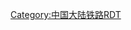 {{Routemap|title=西长铁路|title-bg=#000000|inline=<includeonly>yes</includeonly>
|map=
CONTg~~ ~~ ~~{{RoutemapRoute|Licon=u|[[北京地下直径线]]往[[北京站]]方向}}
\ABZg+l\CONTfq~~ ~~ ~~{{RoutemapRoute|Licon=r|[[京九铁路]]往[[红磡站]]方向}}
BHF~~0~~[[北京西站]]
RP4q\SKRZ-G4o\RP4q~~ ~~上跨[[北京三环路|西三环中路]]（[[莲花桥 (北京)|莲花桥铁路桥]]）
\ABZgl\CONTfq~~ ~~ ~~往[[北京机务段]]、北京西客技站
RP2q\SKRZ-G2o\RP2q~~ ~~上跨[[万丰路]]
\ABZgl\CONTfq~~ ~~ ~~往[[北京车辆段]]
STR
RP1q\SKRZ-G1o\RP1q~~ ~~上跨[[西翠路]]
STR
RP4q\SKRZ-G4o\RP4q~~ ~~上跨[[北京四环路|西四环中路]]（[[南沙窝桥]]铁路桥）
STR
RP2q\SKRZ-G2o\RP2q~~ ~~上跨[[青塔西路]]
STR
RP2q\SKRZ-G2o\RP2q~~ ~~上跨[[小屯路]]
STR
RP2q\SKRZ-G2o\RP2q~~ ~~上跨[[鲁谷东街]]
STR
RP2q\SKRZ-G2o\RP2q~~ ~~上跨[[鲁谷大街]]
STR
RP2q\SKRZ-G2o\RP2q~~ ~~ ~~上跨[[重聚中街]]
STR
RP2q\SKRZ-G2o\RP2q~~ ~~ ~~上跨[[衙门口北街]]
STR
RAq\SKRZ-Ao\RAq~~ ~~上跨{{China Expwy Name|S50|[[北京五环路|西五环]]|P=Beijing}}（[[衙门口桥]]铁路桥）
STR
CONTgq\KRZo\CONTfq~~ ~~ ~~上跨[[一零一铁路]]
STR
CONTgq\KRZo\CONTfq~~ ~~ ~~上跨[[丰沙铁路]]
STR
RP1q\SKRZ-G1o\RP1q~~ ~~上跨[[卢沟桥北路]]
STR
CONTgq\KRZo\CONTfq~~ ~~上跨首钢专用线
STR
WASSERq\hKRZWae\WASSERq~~ ~~上跨[[永定河]]
tSTRa
tSTR~~ ~~鹰山一号隧道
tSTRe
tSTRa
tSTR~~ ~~鹰山二号隧道
tSTRe
RP1q\SKRZ-G1o\RP1q~~ ~~上跨[[射击场路]]
RP2q\SKRZ-G2o\RP2q~~ ~~上跨[[园博大道]]
RP1q\SKRZ-G1o\RP1q~~ ~~上跨[[大灰厂东路]]
TUNNEL1~~ ~~ ~~槐树岭隧道
RP1q\SKRZ-G1o\RP1q~~ ~~上跨[[太子峪路]]
RP2q\SKRZ-G2o\RP2q~~ ~~上跨[[长兴路]]
RP1q\SKRZ-G1o\RP1q~~ ~~上跨[[陵园路]]
BST~~19~~[[后吕村站]]
RP1q\SKRZ-G1o\RP1q~~ ~~上跨[[辛庄南路]]
RP1q\SKRZ-G1o\RP1q~~ ~~上跨[[镇岗塔路]]
STRbl~~ ~~ ~~[[镇岗塔]]
RP1q\SKRZ-G1o\RP1q~~ ~~上跨[[云岗路]]
CONTgq\KRZo\CONTfq~~ ~~ ~~上跨三院专用线（大灰厂-长辛店）
RP2q\SKRZ-G2o\RP2q~~ ~~上跨[[周口店路]]
\ABZg+l\CONTfq!~ ~~ ~~{{RoutemapRoute|Licon=r|[[京广铁路]]往[[丰台站]]方向}}
RAq\SKRZ-Ao\RAq~~ ~~上跨{{China Expwy Name|G4|[[京港澳高速]]}}
BST~~29~~[[长阳村线路所]]
RP4q\SKRZ-G4u\RP4q~~ ~~下穿[[京良路]]
RP2q\SKRZ-G2o\RP2q~~ ~~上跨[[长阳路]]
\ABZg+l\CONTfq~~ ~~ ~~{{RoutemapRoute|Licon=r|[[黄良铁路]]往[[黄村站 (北京市)|黄村站]]方向}}
HST~~31~~[[良乡站]]
CONTgq\ABZgr\~~ ~~{{RoutemapRoute|Licon=l|[[良陈铁路]]往[[白草洼站]]方向}}
CONTf~~ ~~ ~~{{RoutemapRoute|Licon=d|[[京广铁路]]往[[广州站]]方向}}
|bottom={{navbar|西长铁路RDT}}
}}<noinclude>
{{Rdt intro|[[西长铁路]]}}
[[Category:中国大陆铁路RDT]]
</noinclude>